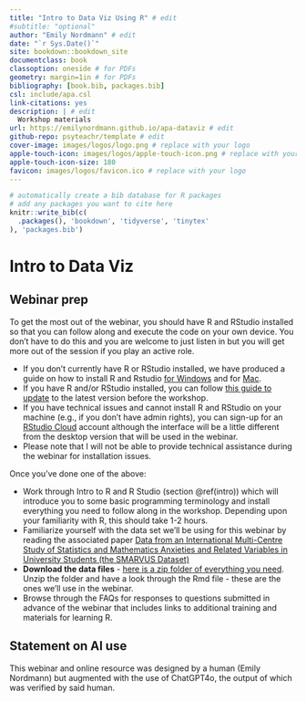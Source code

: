 ```yaml
--- 
title: "Intro to Data Viz Using R" # edit
#subtitle: "optional" 
author: "Emily Nordmann" # edit
date: "`r Sys.Date()`"
site: bookdown::bookdown_site
documentclass: book
classoption: oneside # for PDFs
geometry: margin=1in # for PDFs
bibliography: [book.bib, packages.bib]
csl: include/apa.csl
link-citations: yes
description: | # edit
  Workshop materials
url: https://emilynordmann.github.io/apa-dataviz # edit
github-repo: psyteachr/template # edit
cover-image: images/logos/logo.png # replace with your logo
apple-touch-icon: images/logos/apple-touch-icon.png # replace with your logo
apple-touch-icon-size: 180
favicon: images/logos/favicon.ico # replace with your logo
---
```


```r
# automatically create a bib database for R packages
# add any packages you want to cite here
knitr::write_bib(c(
  .packages(), 'bookdown', 'tidyverse', 'tinytex'
), 'packages.bib')

```

# Intro to Data Viz {-}

## Webinar prep

To get the most out of the webinar, you should have R and RStudio installed so that you can follow along and execute the code on your own device. You don't have to do this and you are welcome to just listen in but you will get more out of the session if you play an active role.

* If you don't currently have R or RStudio installed, we have produced a guide on how to install R and Rstudio [for Windows](https://psyteachr.github.io/RSetGo/installing-r-windows.html) and for [Mac](https://psyteachr.github.io/RSetGo/installing-r-mac.html).
* If you have R and/or RStudio installed, you can follow [this guide to update](https://psyteachr.github.io/RSetGo/updating-r.html) to the latest version before the workshop.
* If you have technical issues and cannot install R and RStudio on your machine (e.g., if you don't have admin rights), you can sign-up for an [RStudio Cloud](https://rstudio.cloud/) account although the interface will be a little different from the desktop version that will be used in the webinar.
* Please note that I will not be able to provide technical assistance during the webinar for installation issues. 

Once you've done one of the above:

* Work through Intro to R and R Studio (section\ \@ref(intro)) which will introduce you to some basic programming terminology and install everything you need to follow along in the workshop. Depending upon your familiarity with R, this should take 1-2 hours.
* Familiarize yourself with the data set we'll be using for this webinar by reading the associated paper [Data from an International Multi-Centre Study of Statistics and Mathematics Anxieties and Related Variables in University Students (the SMARVUS Dataset)](https://openpsychologydata.metajnl.com/articles/10.5334/jopd.80)
* **Download the data files** - <a href="data/webinar_files.zip" download>here is a zip folder of everything you need</a>. Unzip the folder and have a look through the Rmd file - these are the ones we'll use in the webinar.
* Browse through the FAQs for responses to questions submitted in advance of the webinar that includes links to additional training and materials for learning R.


## Statement on AI use

This webinar and online resource was designed by a human (Emily Nordmann) but augmented with the use of ChatGPT4o, the output of which was verified by said human.



